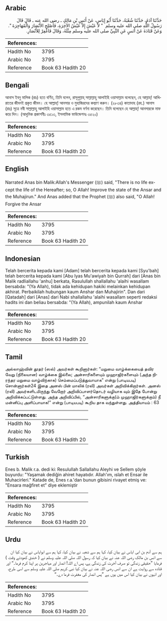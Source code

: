 ## Arabic


<div dir="rtl" lang="ar" style={{fontSize:'larger',backgroundColor:'#f8f9fa',padding:20}}>
حَدَّثَنَا آدَمُ، حَدَّثَنَا شُعْبَةُ، حَدَّثَنَا أَبُو إِيَاسٍ، عَنْ أَنَسِ بْنِ مَالِكٍ ـ رضى الله عنه ـ قَالَ قَالَ رَسُولُ اللَّهِ صلى الله عليه وسلم ‏ "‏ لاَ عَيْشَ إِلاَّ عَيْشُ الآخِرَةِ، فَأَصْلِحِ الأَنْصَارَ وَالْمُهَاجِرَةَ ‏"‏‏.‏ وَعَنْ قَتَادَةَ عَنْ أَنَسٍ عَنِ النَّبِيِّ صلى الله عليه وسلم مِثْلَهُ، وَقَالَ فَاغْفِرْ لِلأَنْصَارِ‏.‏
</div>
<div style={{backgroundColor:'#f8f9fa',padding:20, marginBottom: 10}}><table> <thead> <tr> <th>References:</th> <th></th> </tr> </thead> <tbody><tr><td>Hadith No</td><td>3795</td></tr><tr><td>Arabic No</td><td>3795</td></tr><tr><td>Reference</td><td>Book 63 Hadith 20</td></tr></tbody></table></div>

## Bengali


<div dir="ltr" lang="bn" style={{fontSize:'larger',backgroundColor:'#f8f9fa',padding:20}}>
আনাস ইবনু মালিক (রাঃ) হতে বর্ণিত, তিনি বলেন, রাসূলুল্লাহ্ সাল্লাল্লাহু আলাইহি ওয়াসাল্লাম বলেছেন, হে আল্লাহ্! আখিরাতের জীবনই প্রকৃত জীবন। হে আল্লাহ্! আনসার ও মুহাজিরদের কল্যাণ করুন। (২৮৩৪) কাতাদাহ (রহ.) আনাস (রাঃ) সূত্রে নবী সাল্লাল্লাহু আলাইহি ওয়াসাল্লাম হতে এ রকম বর্ণনা করেছেন। তিনি বলেছেন হে আল্লাহ্! আনসারকে মাফ করে দিন। (আধুনিক প্রকাশনীঃ ৩৫১৩, ইসলামিক ফাউন্ডেশনঃ ৩৫২০)
</div>
<div style={{backgroundColor:'#f8f9fa',padding:20, marginBottom: 10}}><table> <thead> <tr> <th>References:</th> <th></th> </tr> </thead> <tbody><tr><td>Hadith No</td><td>3795</td></tr><tr><td>Arabic No</td><td>3795</td></tr><tr><td>Reference</td><td>Book 63 Hadith 20</td></tr></tbody></table></div>

## English


<div dir="ltr" lang="en" style={{fontSize:'larger',backgroundColor:'#f8f9fa',padding:20}}>
Narrated Anas bin Malik:Allah's Messenger (ﷺ) said, "There is no life except the life of the Hereafter; so, O Allah! Improve the state of the Ansar and the Muhajirun." And Anas added that the Prophet (ﷺ) also said, "O Allah! Forgive the Ansar
</div>
<div style={{backgroundColor:'#f8f9fa',padding:20, marginBottom: 10}}><table> <thead> <tr> <th>References:</th> <th></th> </tr> </thead> <tbody><tr><td>Hadith No</td><td>3795</td></tr><tr><td>Arabic No</td><td>3795</td></tr><tr><td>Reference</td><td>Book 63 Hadith 20</td></tr></tbody></table></div>

## Indonesian


<div dir="ltr" lang="id" style={{fontSize:'larger',backgroundColor:'#f8f9fa',padding:20}}>
Telah bercerita kepada kami [Adam] telah bercerita kepada kami [Syu'bah] telah bercerita kepada kami [Abu Iyas Mu'awiyah bin Qurrah] dari [Anas bin Malik radliallahu 'anhu] berkata, Rasulullah shallallahu 'alaihi wasallam bersabda: "(Ya Allah), tidak ada kehidupan hakiki melainkan kehidupan akhirat. Perbaikilah hubungan kaum Anshar dan Muhajirin". Dan dari [Qatadah] dari [Anas] dari Nabi shallallahu 'alaihi wasallam seperti redaksi hadits ini dan beliau bersabda: "(Ya Allah), ampunilah kaum Anshar
</div>
<div style={{backgroundColor:'#f8f9fa',padding:20, marginBottom: 10}}><table> <thead> <tr> <th>References:</th> <th></th> </tr> </thead> <tbody><tr><td>Hadith No</td><td>3795</td></tr><tr><td>Arabic No</td><td>3795</td></tr><tr><td>Reference</td><td>Book 63 Hadith 20</td></tr></tbody></table></div>

## Tamil


<div dir="ltr" lang="ta" style={{fontSize:'larger',backgroundColor:'#f8f9fa',padding:20}}>
அல்லாஹ்வின் தூதர் (ஸல்) அவர்கள் கூறினார்கள்: “மறுமை வாழ்க்கையைத் தவிர வேறு (நிலையான) வாழ்க்கை இல்லை; அன்சாரிகளையும் முஹாஜிர்களையும் (அந்த நிரந்தர மறுமை வாழ்விற்காக) செம்மைப்படுத்துவாயாக” என்று (பாடியபடி) சொன்னார்கள்24 இதை அனஸ் பின் மாலிக் (ரலி) அவர்கள் அறிவிக்கிறார்கள். அனஸ் (ரலி) அவர்களிடமிருந்து வேறோர் அறிவிப்பாளர்தொடர் வழியாக வும் இதே போன்று அறிவிக்கப்பட்டுள்ளது. அந்த அறிவிப்பில், “அன்சாரிகளுக்கு(ம் முஹாஜிர்களுக்கும்) நீ மன்னிப்பு அளிப்பாயாக!” என்று (பாடியபடி) கூறிய தாக வந்துள்ளது. அத்தியாயம் : 63
</div>
<div style={{backgroundColor:'#f8f9fa',padding:20, marginBottom: 10}}><table> <thead> <tr> <th>References:</th> <th></th> </tr> </thead> <tbody><tr><td>Hadith No</td><td>3795</td></tr><tr><td>Arabic No</td><td>3795</td></tr><tr><td>Reference</td><td>Book 63 Hadith 20</td></tr></tbody></table></div>

## Turkish


<div dir="ltr" lang="tr" style={{fontSize:'larger',backgroundColor:'#f8f9fa',padding:20}}>
Enes b. Malik r.a. dedi ki: Resulullah Sallallahu Aleyhi ve Sellem şöyle buyurdu: "Yaşamak dediğin ahiret hayatıdır. Allah'ım, ıslah et Ensar ile Muhacirleri." Katade de, Enes r.a.'dan bunun gibisini rivayet etmiş ve: "Ensara mağfiret et" diye eklemiştir
</div>
<div style={{backgroundColor:'#f8f9fa',padding:20, marginBottom: 10}}><table> <thead> <tr> <th>References:</th> <th></th> </tr> </thead> <tbody><tr><td>Hadith No</td><td>3795</td></tr><tr><td>Arabic No</td><td>3795</td></tr><tr><td>Reference</td><td>Book 63 Hadith 20</td></tr></tbody></table></div>

## Urdu


<div dir="rtl" lang="ur" style={{fontSize:'larger',backgroundColor:'#f8f9fa',padding:20}}>
ہم سے آدم بن ابی ایاس نے بیان کیا، کہا ہم سے شعبہ نے بیان کیا، کہا ہم سے ابوایاس نے بیان کیا ان سے انس بن مالک رضی اللہ عنہ نے بیان کیا کہ رسول اللہ صلی اللہ علیہ وسلم نے ( خندق کھودتے وقت ) فرمایا ”حقیقی زندگی تو صرف آخرت کی زندگی ہے، پس اے اللہ! انصار اور مہاجرین پر اپنا کرم فرما۔“ اور قتادہ سے روایت ہے ان سے انس رضی اللہ عنہ نے بیان کیا نبی کریم صلی اللہ علیہ وسلم سے اسی طرح، اور انہوں نے بیان کیا اس میں یوں ہے ”پس انصار کی مغفرت فرما دے۔“
</div>
<div style={{backgroundColor:'#f8f9fa',padding:20, marginBottom: 10}}><table> <thead> <tr> <th>References:</th> <th></th> </tr> </thead> <tbody><tr><td>Hadith No</td><td>3795</td></tr><tr><td>Arabic No</td><td>3795</td></tr><tr><td>Reference</td><td>Book 63 Hadith 20</td></tr></tbody></table></div>